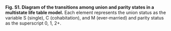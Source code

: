 **Fig. S1. Diagram of the transitions among union and parity states in a multistate life table model.** Each element represents the union status as the variable S (single), C (cohabitation), and M (ever-married) and parity status as the superscript 0, 1, 2+.
